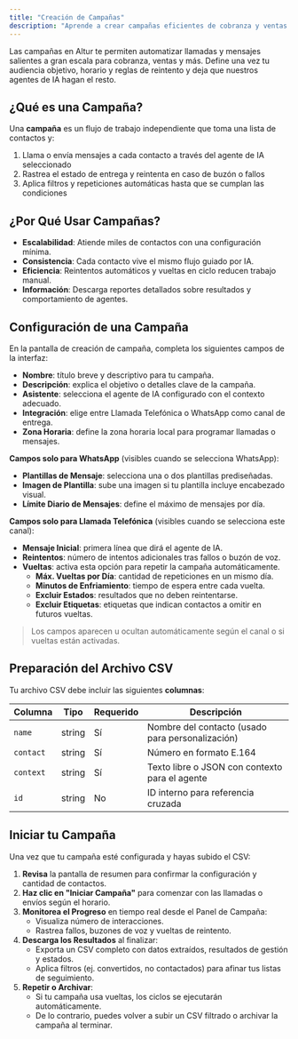 ```yaml
---
title: "Creación de Campañas"
description: "Aprende a crear campañas eficientes de cobranza y ventas con Altur."
---
```


Las campañas en Altur te permiten automatizar llamadas y mensajes salientes a gran escala para cobranza, ventas y más. Define una vez tu audiencia objetivo, horario y reglas de reintento y deja que nuestros agentes de IA hagan el resto.

## ¿Qué es una Campaña?

Una **campaña** es un flujo de trabajo independiente que toma una lista de contactos y:

1. Llama o envía mensajes a cada contacto a través del agente de IA seleccionado
2. Rastrea el estado de entrega y reintenta en caso de buzón o fallos
3. Aplica filtros y repeticiones automáticas hasta que se cumplan las condiciones

## ¿Por Qué Usar Campañas?

- **Escalabilidad**: Atiende miles de contactos con una configuración mínima.
- **Consistencia**: Cada contacto vive el mismo flujo guiado por IA.
- **Eficiencia**: Reintentos automáticos y vueltas en ciclo reducen trabajo manual.
- **Información**: Descarga reportes detallados sobre resultados y comportamiento de agentes.

## Configuración de una Campaña

En la pantalla de creación de campaña, completa los siguientes campos de la interfaz:

- **Nombre**: título breve y descriptivo para tu campaña.
- **Descripción**: explica el objetivo o detalles clave de la campaña.
- **Asistente**: selecciona el agente de IA configurado con el contexto adecuado.
- **Integración**: elige entre Llamada Telefónica o WhatsApp como canal de entrega.
- **Zona Horaria**: define la zona horaria local para programar llamadas o mensajes.

**Campos solo para WhatsApp** (visibles cuando se selecciona WhatsApp):

- **Plantillas de Mensaje**: selecciona una o dos plantillas prediseñadas.
- **Imagen de Plantilla**: sube una imagen si tu plantilla incluye encabezado visual.
- **Límite Diario de Mensajes**: define el máximo de mensajes por día.

**Campos solo para Llamada Telefónica** (visibles cuando se selecciona este canal):

- **Mensaje Inicial**: primera línea que dirá el agente de IA.
- **Reintentos**: número de intentos adicionales tras fallos o buzón de voz.
- **Vueltas**: activa esta opción para repetir la campaña automáticamente.
  - **Máx. Vueltas por Día**: cantidad de repeticiones en un mismo día.
  - **Minutos de Enfriamiento**: tiempo de espera entre cada vuelta.
  - **Excluir Estados**: resultados que no deben reintentarse.
  - **Excluir Etiquetas**: etiquetas que indican contactos a omitir en futuros vueltas.

> Los campos aparecen u ocultan automáticamente según el canal o si vueltas están activadas.

## Preparación del Archivo CSV

Tu archivo CSV debe incluir las siguientes **columnas**:

| Columna   | Tipo   | Requerido | Descripción                                      |
| --------- | ------ | --------- | ------------------------------------------------ |
| `name`    | string | Sí        | Nombre del contacto (usado para personalización) |
| `contact` | string | Sí        | Número en formato E.164                          |
| `context` | string | Sí        | Texto libre o JSON con contexto para el agente   |
| `id`      | string | No        | ID interno para referencia cruzada               |

## Iniciar tu Campaña

Una vez que tu campaña esté configurada y hayas subido el CSV:

1. **Revisa** la pantalla de resumen para confirmar la configuración y cantidad de contactos.
2. **Haz clic en "Iniciar Campaña"** para comenzar con las llamadas o envíos según el horario.
3. **Monitorea el Progreso** en tiempo real desde el Panel de Campaña:
   - Visualiza número de interacciones.
   - Rastrea fallos, buzones de voz y vueltas de reintento.
4. **Descarga los Resultados** al finalizar:
   - Exporta un CSV completo con datos extraídos, resultados de gestión y estados.
   - Aplica filtros (ej. convertidos, no contactados) para afinar tus listas de seguimiento.
5. **Repetir o Archivar**:
   - Si tu campaña usa vueltas, los ciclos se ejecutarán automáticamente.
   - De lo contrario, puedes volver a subir un CSV filtrado o archivar la campaña al terminar.